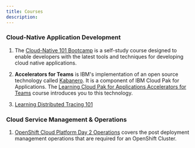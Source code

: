 ```yaml
---
title: Courses
description: 
---
```


### **Cloud-Native Application Development**

1. The [Cloud-Native 101 Bootcamp](https://cloudnative101.dev) 
is a self-study course 
designed to enable developers with the latest 
tools and techniques for developing cloud native applications.

2. **Accelerators for Teams** is IBM's implementation of an open source
technology called [Kabanero](https://kabanero.io/). It is a component of IBM 
Cloud Pak for Applications. The 
[Learning Cloud Pak for Applications Accelerators for Teams](https://cp4apps.cloudnative101.dev/web/1.0.0/kabanero-overview.html)
course introduces you to this technology.

3. [Learning Distributed Tracing 101](https://tracing.cloudnative101.dev/docs/index.html)

### **Cloud Service Management & Operations**

1. [OpenShift Cloud Platform Day 2 Operations](https://www.ibm.com/cloud/architecture/content/course/red-hat-openshift-container-platform-day-2-ops/) 
covers the post deployment management operations that are required for an
OpenShift Cluster. 


